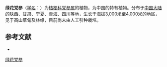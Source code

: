 {{Speciesbox
| name = 绿花党参
| status = 
| status_system = 
| image =
| genus = Codonopsis
| species = viridiflora
| authority = Maxim.
}}

'''绿花党参'''（[[学名|学名]]：{{lang|la|''Codonopsis viridiflora''}}）为[[桔梗科|桔梗科]][[党参属|党参属]]的植物，为中国的特有植物。分布于[[中国大陆|中国大陆]]的[[陕西|陕西]]、[[甘肃|甘肃]]、[[宁夏|宁夏]]、[[青海|青海]]、[[四川|四川]]等地，生长于海拔3,000米至4,000米的地区，见于高山草甸及林缘，目前尚未由人工引种栽培。

== 参考文献 ==
<div class="references-small">
* {{cite web| url =http://www.bioinfo.cn/db05/KmzwSpecies.php?action=view&id=3402| title =绿花党参| work =《中国高等植物数据库全库》| publisher =中国科学院微生物研究所| author =昆明植物研究所| accessdate =2009-02-24| deadurl =yes| archiveurl =https://web.archive.org/web/20160305032518/http://www.bioinfo.cn/db05/KmzwSpecies.php?action=view&id=3402| archivedate =2016-03-05}}
</div>
{{Taxonbar|from=Q15226531}}

[[Category:党参属|绿花党参]]


{{植物小作品}}